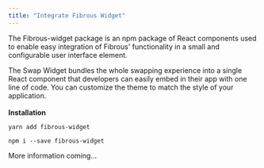 ```yaml
---
title: "Integrate Fibrous Widget"
---
```


The Fibrous-widget package is an npm package of React components used to enable easy integration of Fibrous' functionality in a small and configurable user interface element.

The Swap Widget bundles the whole swapping experience into a single React component that developers can easily embed in their app with one line of code. You can customize the theme to match the style of your application.\
\
**Installation**

```
yarn add fibrous-widget
```

```
npm i --save fibrous-widget
```

More information coming...